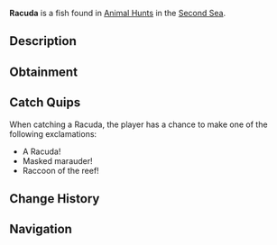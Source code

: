 {{FishInfobox
|image          = Racuda.png
|rarity         = Limited
|event          = Animal Hunt
|sea            = Second Sea
|location       = [[Animals - Sea 2]]
|sublocation    = 
|sources        = Fishing Rod
|radar_location = 
|prog_speed     = -15
|xp             = 1150
|weather        = Rain
|time           = 
|season         = Autumn
|bait           = Bagel
|base_weight    = 25
|base_value     = 650
|weight_range   = 18.5
|base_chance    = 50
|base_resil     = 40
}}
'''Racuda''' is a {{Rarity|Limited}} fish found in [[Animal Hunt]]s in the [[Second Sea]].

== Description ==
{{Description|A sneaky fish with a masked face, rummaging through murky waters.|Bestiary Entry}}

== Obtainment ==
{{Description|It scavenges where the rain muddies the depths.|Bestiary Hint}}
{{Fish Availability|
Animal Hunt/Second Sea
|top_rods      = 
Trident Rod\125217.66\88859.26;
Firefly Rod\123813.32\121980.44;
Adventurer's Rod\114020.96\121933.01;
Leviathan's Fang Rod\109413.92\57605.48;
Astralhook Rod\108906.18\223534.57;
Long Rod\89938.08\89938.08;
Fungal Rod\92691.29\92691.29;
Azure Of Lagoon\96915.12\96915.12;
Great Rod of Oscar\96598.5\95763.23;
Fischer's Rod\74676.81\78897.06;
Plastic Rod\73684.21\78508.4;
No-Life Rod\94598.57\93451.15;
Free Spirit Rod\93080.59\89582.58;
Verdant Shear Rod\90501.4\83359.13;
Blazebringer Rod\88622.29\88622.29;
Challenger's Rod\81866.21\80611.36;
Seraphic Rod\80772.5\57319.27;
Depthseeker Rod\78645.1\78645.1;
Rod Of The Forgotten Fang\77530.36\65092.88;
Avalanche Rod\75804.95\75804.95;
Volcanic Rod\75646.34\75396.46;
Rod Of The Depths\75445.81\73360.44;
Zeus Rod\75212.74\74964.29;
Rod Of The Exalted One\68479.67\48520.12;
Ethereal Prism Rod\68142.27\51153.95;
Steady Rod\62894.74\62894.74
|recommended   = Astralhook Rod
}}

== Catch Quips ==
When catching a Racuda, the player has a chance to make one of the following exclamations:
* A Racuda!
* Masked marauder!
* Raccoon of the reef!

== Change History ==
{{Change History|{{subst:Current Version}}}}

== Navigation ==
{{Fish Navbox|Animals - Sea 2}}